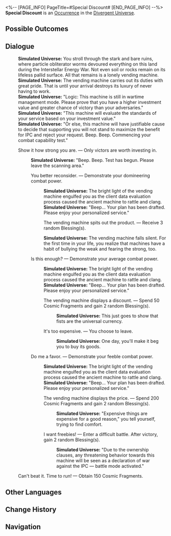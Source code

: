 <%-- [PAGE_INFO]
PageTitle=#Special Discount#
[END_PAGE_INFO] --%>
{{Stub}}
{{Simulated Universe Event Infobox
|id            = 22401
|title         = 
|image         = Occurrence Contest.png
|domains_su    = 
|domains_ext   = 
|domains_swarm = 
|domains_gng   = 
|domains_du    = Unknown
|requirements  = 
|prev          = 
|next          = 
|characters    = 
|factions      = 
|order         = 
|order_du      = 
}}
'''Special Discount''' is an [[Divergent Universe/Occurrence|Occurrence]] in the [[Divergent Universe]].

==Possible Outcomes==
{{Possible Outcomes
|choice_1 = The vending machine displays a discount.
|result_1 = Spend 50 Cosmic Fragments and gain 2 random Blessing(s).

|choice_2 = It's too expensive.
|result_2 = You choose to leave.

|choice_3 = The vending machine displays the price.
|result_3 = Spend 200 Cosmic Fragments and gain 2 random Blessing(s).

|choice_4 = I want freebies!
|result_4 = Enter a difficult battle. After victory, gain 2 random Blessing(s).

|choice_5 = You better reconsider.
|result_5 = Demonstrate your domineering combat power.

|choice_6 = Is this enough?
|result_6 = Demonstrate your average combat power.

|choice_7 = Do me a favor.
|result_7 = Demonstrate your feeble combat power.

|choice_8 = The vending machine spits out the product.
|result_8 = Receive 3 random Blessing(s).

|choice_9 = Show it how strong you are.
|result_9 = Only victors are worth investing in.

|choice_10 = Can't beat it. Time to run!
|result_10 = Obtain 150 Cosmic Fragments.

}}
<!--
==Gameplay Notes==
* 
-->
==Dialogue==
{{Dialogue Start}}
:'''Simulated Universe:''' You stroll through the stark and bare ruins, where particle obliterator worms devoured everything on this land during the Interstellar Energy War. Not even soil or rocks remain on its lifeless pallid surface. All that remains is a lonely vending machine.
:'''Simulated Universe:''' The vending machine carries out its duties with great pride. That is until your arrival destroys its luxury of never having to work.
:'''Simulated Universe:''' "Logic: This machine is still in wartime management mode. Please prove that you have a higher investment value and greater chance of victory than your adversaries."
:'''Simulated Universe:''' "This machine will evaluate the standards of your service based on your investment value."
:'''Simulated Universe:''' "Or else, this machine will have justifiable cause to decide that supporting you will not stand to maximize the benefit for IPC and reject your request. Beep. Beep. Commencing your combat capability test."
:{{DIcon|Star}} Show it how strong you are. &mdash; Only victors are worth investing in.
::'''Simulated Universe:''' "Beep. Beep. Test has begun. Please leave the scanning area."
::{{DIcon|Star}} You better reconsider. &mdash; Demonstrate your domineering combat power.
:::'''Simulated Universe:''' The bright light of the vending machine engulfed you as the client data evaluation process caused the ancient machine to rattle and clang.
:::'''Simulated Universe:''' "Beep... Your plan has been drafted. Please enjoy your personalized service."
:::{{DIcon|Star}} The vending machine spits out the product. &mdash; Receive 3 random Blessing(s).
:::'''Simulated Universe:''' The vending machine falls silent. For the first time in your life, you realize that machines have a habit of bullying the weak and fearing the strong, too.
::{{DIcon|Star}} Is this enough? &mdash; Demonstrate your average combat power.
:::'''Simulated Universe:''' The bright light of the vending machine engulfed you as the client data evaluation process caused the ancient machine to rattle and clang.
:::'''Simulated Universe:''' "Beep... Your plan has been drafted. Please enjoy your personalized service."
:::{{DIcon|Star}} The vending machine displays a discount. &mdash; Spend 50 Cosmic Fragments and gain 2 random Blessing(s).
::::'''Simulated Universe:''' This just goes to show that fists are the universal currency.
:::{{DIcon|Star}} It's too expensive. &mdash; You choose to leave.
::::'''Simulated Universe:''' One day, you'll make it beg you to buy its goods.
::{{DIcon|Star}} Do me a favor. &mdash; Demonstrate your feeble combat power.
:::'''Simulated Universe:''' The bright light of the vending machine engulfed you as the client data evaluation process caused the ancient machine to rattle and clang.
:::'''Simulated Universe:''' "Beep... Your plan has been drafted. Please enjoy your personalized service."
:::{{DIcon|Star}} The vending machine displays the price. &mdash; Spend 200 Cosmic Fragments and gain 2 random Blessing(s).
::::'''Simulated Universe:''' "Expensive things are expensive for a good reason," you tell yourself, trying to find comfort.
:::{{DIcon|Star}} I want freebies! &mdash; Enter a difficult battle. After victory, gain 2 random Blessing(s).
::::'''Simulated Universe:''' "Due to the ownership clauses, any threatening behavior towards this machine will be seen as a declaration of war against the IPC &mdash; battle mode activated."
:{{DIcon|Star}} Can't beat it. Time to run! &mdash; Obtain 150 Cosmic Fragments.
{{Dialogue End}}

==Other Languages==
{{Other Languages
|en   = Special Discount
|zhs  = 特别优惠
|zht  = 特別優惠
|ja   = {{Rubi|特別割引|とくべつわりびき}}
|ko   = 특별 할인
|es   = Descuento especial
|fr   = Offre spéciale
|ru   = Особая скидка
|th   = ลดราคาพิเศษ
|vi   = Ưu Đãi Đặc Biệt
|de   = Sonderangebot
|id   = Diskon Spesial
|pt   = Desconto Especial
}}

==Change History==
{{Change History|2.5}}

==Navigation==
{{Occurrence Navbox}}